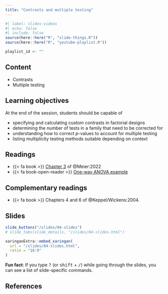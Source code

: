 ```yaml
---
title: "Contrasts and multiple testing"
---
```


```r
#| label: slides-videos
#| echo: false
#| include: false
source(here::here("R", "slide-things.R"))
source(here::here("R", "youtube-playlist.R"))

playlist_id <- ""

```


## Content

- Contrasts
- Multiple testing


## Learning objectives

At the end of the session, students should be capable of

- specifying and calculating custom contrasts in factorial designs
- determining the number of tests in a family that need to be corrected for
- understanding how to correct _p_-values to account for multiple testing
- listing multiplicity testing methods suitable depending on context


## Readings

- {{< fa book >}}  [Chapter 3](https://stat.ethz.ch/~meier/teaching/anova/contrasts-and-multiple-testing.html) of @Meier:2022
- {{< fa book-open-reader >}} [One-way ANOVA example](/example/onewayanova.html)


## Complementary readings


- {{< fa book >}}  Chapters 4 and 6 of @Keppel/Wickens:2004.


## Slides

```r
slide_buttons("/slides/04-slides")
# slide_tabs(slide_details, "/slides/04-slides.html")
```

```r
xaringanExtra::embed_xaringan(
  url = "/slides/04-slides.html",
  ratio = "16:9"
)
```

:::{.callout-tip}
**Fun fact**: If you type <kbd>?</kbd> (or <kbd>shift</kbd> + <kbd>/</kbd>) while going through the slides, you can see a list of slide-specific commands.
:::



## References
